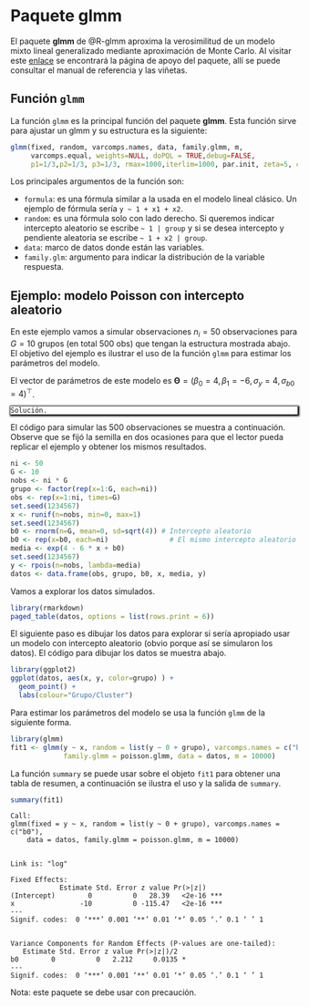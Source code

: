 # Paquete **glmm** {#pac-glmm}

El paquete **glmm** de @R-glmm aproxima la verosimilitud de un modelo mixto lineal generalizado mediante aproximación de Monte Carlo. Al visitar este [enlace](https://cran.r-project.org/web/packages/glmm/) se encontrará la página de apoyo del paquete, allí se puede consultar el manual de referencia y las viñetas.

## Función `glmm`
La función `glmm` es la principal función del paquete **glmm**. Esta función sirve para ajustar un glmm y su estructura es la siguiente:

```r
glmm(fixed, random, varcomps.names, data, family.glmm, m,
     varcomps.equal, weights=NULL, doPQL = TRUE,debug=FALSE,
     p1=1/3,p2=1/3, p3=1/3, rmax=1000,iterlim=1000, par.init, zeta=5, cluster=NULL)
```

Los principales argumentos de la función son:

- `formula`: es una fórmula similar a la usada en el modelo lineal clásico. Un ejemplo de fórmula sería `y ~ 1 + x1 + x2`.
- `random`: es una fórmula solo con lado derecho. Si queremos indicar intercepto aleatorio se escribe `~ 1 | group` y si se desea intercepto y pendiente aleatoria se escribe `~ 1 + x2 | group`.
- `data`: marco de datos donde están las variables. 
- `family.glm`: argumento para indicar la distribución de la variable respuesta.

## Ejemplo: modelo Poisson con intercepto aleatorio {-}
En este ejemplo vamos a simular observaciones $n_i=50$ observaciones para $G=10$ grupos (en total 500 obs) que tengan la estructura mostrada abajo. El objetivo del ejemplo es ilustrar el uso de la función `glmm` para estimar los parámetros del modelo.

\begin{align*} 
y_{ij} | b_0 &\sim  Poisson(\mu_{ij}) \\ 
\log(\mu_{ij}) &= 4 - 6 x_{ij} + b_{0i} \\
\sigma^2_y &= 16 \\
b_{0} &\sim N(0, \sigma^2_{b0}=4) \\
x_{ij} &\sim U(0, 1)
\end{align*}

El vector de parámetros de este modelo es $\boldsymbol{\Theta}=(\beta_0=4, \beta_1=-6, \sigma_y=4, \sigma_{b0}=4)^\top$.

<div style="-moz-box-shadow: 1px 1px 3px 2px #000000;
  -webkit-box-shadow: 1px 1px 3px 2px #000000;
  box-shadow:         1px 1px 3px 2px #000000;">

```block2
Solución.
```

</div>

El código para simular las 500 observaciones se muestra a continuación. Observe que se fijó la semilla en dos ocasiones para que el lector pueda replicar el ejemplo y obtener los mismos resultados.

```r
ni <- 50
G <- 10
nobs <- ni * G
grupo <- factor(rep(x=1:G, each=ni))
obs <- rep(x=1:ni, times=G)
set.seed(1234567)
x <- runif(n=nobs, min=0, max=1)
set.seed(1234567)
b0 <- rnorm(n=G, mean=0, sd=sqrt(4)) # Intercepto aleatorio
b0 <- rep(x=b0, each=ni)               # El mismo intercepto aleatorio pero repetido
media <- exp(4 - 6 * x + b0)
set.seed(1234567)
y <- rpois(n=nobs, lambda=media)
datos <- data.frame(obs, grupo, b0, x, media, y)
```

Vamos a explorar los datos simulados.

```r
library(rmarkdown)
paged_table(datos, options = list(rows.print = 6))
```

El siguiente paso es dibujar los datos para explorar si sería apropiado usar un modelo con intercepto aleatorio (obvio porque así se simularon los datos). El código para dibujar los datos se muestra abajo.

```r
library(ggplot2)
ggplot(datos, aes(x, y, color=grupo) ) + 
  geom_point() + 
  labs(colour="Grupo/Cluster")
```

Para estimar los parámetros del modelo se usa la función `glmm` de la siguiente forma.

```r
library(glmm)
fit1 <- glmm(y ~ x, random = list(y ~ 0 + grupo), varcomps.names = c("b0"),
             family.glmm = poisson.glmm, data = datos, m = 10000)
```

La función `summary` se puede usar sobre el objeto `fit1` para obtener una tabla de resumen, a continuación se ilustra el uso y la salida de `summary`.

```r
summary(fit1)
```

```{}
Call:
glmm(fixed = y ~ x, random = list(y ~ 0 + grupo), varcomps.names = c("b0"), 
    data = datos, family.glmm = poisson.glmm, m = 10000)


Link is: "log"

Fixed Effects:
            Estimate Std. Error z value Pr(>|z|)    
(Intercept)        0          0   28.39   <2e-16 ***
x                -10          0 -115.47   <2e-16 ***
---
Signif. codes:  0 ‘***’ 0.001 ‘**’ 0.01 ‘*’ 0.05 ‘.’ 0.1 ‘ ’ 1


Variance Components for Random Effects (P-values are one-tailed):
   Estimate Std. Error z value Pr(>|z|)/2  
b0        0          0   2.212     0.0135 *
---
Signif. codes:  0 ‘***’ 0.001 ‘**’ 0.01 ‘*’ 0.05 ‘.’ 0.1 ‘ ’ 1
```

Nota: este paquete se debe usar con precaución.
